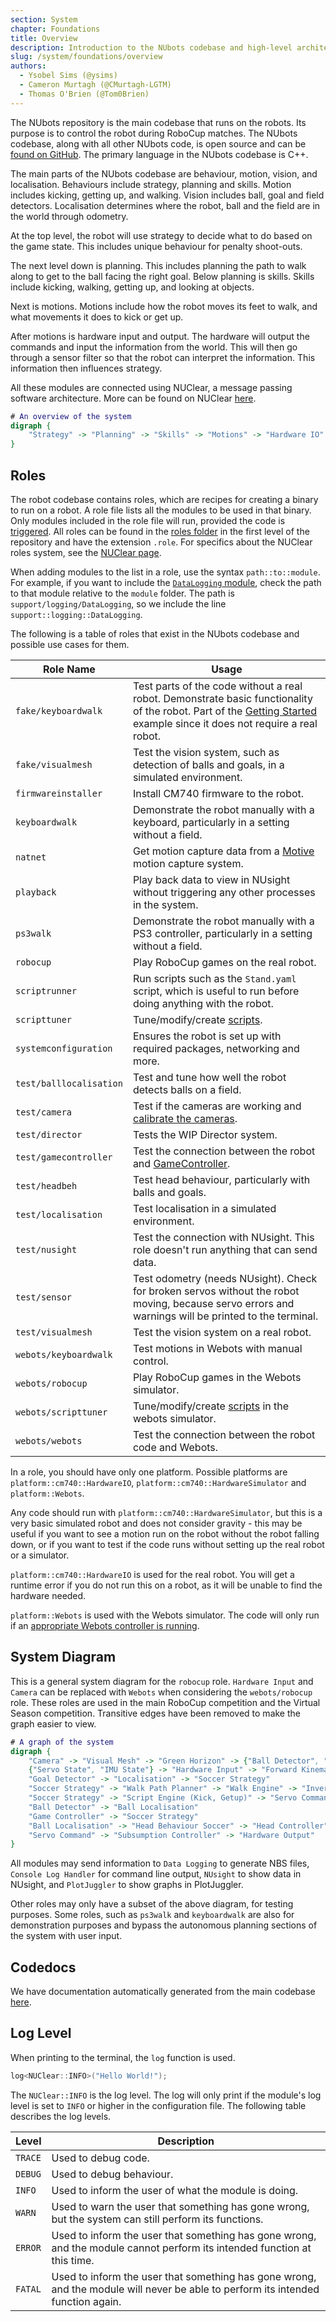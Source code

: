 ```yaml
---
section: System
chapter: Foundations
title: Overview
description: Introduction to the NUbots codebase and high-level architecture.
slug: /system/foundations/overview
authors:
  - Ysobel Sims (@ysims)
  - Cameron Murtagh (@CMurtagh-LGTM)
  - Thomas O'Brien (@Tom0Brien)
---
```


The NUbots repository is the main codebase that runs on the robots. Its purpose is to control the robot during RoboCup matches. The NUbots codebase, along with all other NUbots code, is open source and can be [found on GitHub](https://github.com/NUbots/NUbots/). The primary language in the NUbots codebase is C++.

The main parts of the NUbots codebase are behaviour, motion, vision, and localisation. Behaviours include strategy, planning and skills. Motion includes kicking, getting up, and walking. Vision includes ball, goal and field detectors. Localisation determines where the robot, ball and the field are in the world through odometry.

At the top level, the robot will use strategy to decide what to do based on the game state. This includes unique behaviour for penalty shoot-outs.

The next level down is planning. This includes planning the path to walk along to get to the ball facing the right goal.
Below planning is skills. Skills include kicking, walking, getting up, and looking at objects.

Next is motions. Motions include how the robot moves its feet to walk, and what movements it does to kick or get up.

After motions is hardware input and output. The hardware will output the commands and input the information from the world. This will then go through a sensor filter so that the robot can interpret the information. This information then influences strategy.

All these modules are connected using NUClear, a message passing software architecture. More can be found on NUClear [here](https://nuclear.readthedocs.io/en/latest/).

```dot
# An overview of the system
digraph {
    "Strategy" -> "Planning" -> "Skills" -> "Motions" -> "Hardware IO" -> "Strategy"
}
```

## Roles

The robot codebase contains roles, which are recipes for creating a binary to run on a robot. A role file lists all the modules to be used in that binary. Only modules included in the role file will run, provided the code is [triggered](/system/foundations/nuclear#nuclear-dsl). All roles can be found in the [roles folder](https://github.com/NUbots/NUbots/tree/main/roles) in the first level of the repository and have the extension `.role`. For specifics about the NUClear roles system, see the [NUClear page](/system/foundations/nuclear#nuclear-roles).

When adding modules to the list in a role, use the syntax `path::to::module`. For example, if you want to include the [`DataLogging` module](https://github.com/NUbots/NUbots/tree/main/module/support/logging/DataLogging), check the path to that module relative to the `module` folder. The path is `support/logging/DataLogging`, so we include the line `support::logging::DataLogging`.

The following is a table of roles that exist in the NUbots codebase and possible use cases for them.

| Role Name               | Usage                                                                                                                                                                                                  |
| ----------------------- | ------------------------------------------------------------------------------------------------------------------------------------------------------------------------------------------------------ |
| `fake/keyboardwalk`     | Test parts of the code without a real robot. Demonstrate basic functionality of the robot. Part of the [Getting Started](/guides/main/getting-started) example since it does not require a real robot. |
| `fake/visualmesh`       | Test the vision system, such as detection of balls and goals, in a simulated environment.                                                                                                              |
| `firmwareinstaller`     | Install CM740 firmware to the robot.                                                                                                                                                                   |
| `keyboardwalk`          | Demonstrate the robot manually with a keyboard, particularly in a setting without a field.                                                                                                             |
| `natnet`                | Get motion capture data from a [Motive](https://optitrack.com/software/motive/) motion capture system.                                                                                                 |
| `playback`              | Play back data to view in NUsight without triggering any other processes in the system.                                                                                                                |
| `ps3walk`               | Demonstrate the robot manually with a PS3 controller, particularly in a setting without a field.                                                                                                       |
| `robocup`               | Play RoboCup games on the real robot.                                                                                                                                                                  |
| `scriptrunner`          | Run scripts such as the `Stand.yaml` script, which is useful to run before doing anything with the robot.                                                                                              |
| `scripttuner`           | Tune/modify/create [scripts](/system/subsystems/motion#script-engine).                                                                                                                                 |
| `systemconfiguration` | Ensures the robot is set up with required packages, networking and more. |
| `test/balllocalisation` | Test and tune how well the robot detects balls on a field.                                                                                                                                             |
| `test/camera`           | Test if the cameras are working and [calibrate the cameras](/guides/main/camera-calibration).                                                                                                          |
| `test/director` | Tests the WIP Director system. |
| `test/gamecontroller`   | Test the connection between the robot and [GameController](https://github.com/RoboCup-Humanoid-TC/GameController).                                                                                     |
| `test/headbeh`          | Test head behaviour, particularly with balls and goals.                                                                                                                                                |
| `test/localisation`     | Test localisation in a simulated environment.                                                                                                                                                          |
| `test/nusight`          | Test the connection with NUsight. This role doesn't run anything that can send data.                                                                                                                   |
| `test/sensor`           | Test odometry (needs NUsight). Check for broken servos without the robot moving, because servo errors and warnings will be printed to the terminal.                                                    |
| `test/visualmesh`       | Test the vision system on a real robot.                                                                                                                                                                |
| `webots/keyboardwalk`   | Test motions in Webots with manual control.                                                                                                                                                            |
| `webots/robocup`        | Play RoboCup games in the Webots simulator.                                                                                                                                                            |
| `webots/scripttuner`    | Tune/modify/create [scripts](/system/subsystems/motion#script-engine) in the webots simulator.                                                                                                         |
| `webots/webots`         | Test the connection between the robot code and Webots.                                                                                                                                                 |

In a role, you should have only one platform. Possible platforms are `platform::cm740::HardwareIO`, `platform::cm740::HardwareSimulator` and `platform::Webots`.

Any code should run with `platform::cm740::HardwareSimulator`, but this is a very basic simulated robot and does not consider gravity - this may be useful if you want to see a motion run on the robot without the robot falling down, or if you want to test if the code runs without setting up the real robot or a simulator.

`platform::cm740::HardwareIO` is used for the real robot. You will get a runtime error if you do not run this on a robot, as it will be unable to find the hardware needed.

`platform::Webots` is used with the Webots simulator. The code will only run if an [appropriate Webots controller is running](/guides/tools/webots-setup).

## System Diagram

This is a general system diagram for the `robocup` role. `Hardware Input` and `Camera` can be replaced with `Webots` when considering the `webots/robocup` role. These roles are used in the main RoboCup competition and the Virtual Season competition. Transitive edges have been removed to make the graph easier to view.

```dot
# A graph of the system
digraph {
    "Camera" -> "Visual Mesh" -> "Green Horizon" -> {"Ball Detector", "Goal Detector"}
    {"Servo State", "IMU State"} -> "Hardware Input" -> "Forward Kinematics" -> "Odometry" -> "Visual Mesh"
    "Goal Detector" -> "Localisation" -> "Soccer Strategy"
    "Soccer Strategy" -> "Walk Path Planner" -> "Walk Engine" -> "Inverse Kinematics"
    "Soccer Strategy" -> "Script Engine (Kick, Getup)" -> "Servo Command"
    "Ball Detector" -> "Ball Localisation"
    "Game Controller" -> "Soccer Strategy"
    "Ball Localisation" -> "Head Behaviour Soccer" -> "Head Controller" -> "Inverse Kinematics" -> "Servo Command"
    "Servo Command" -> "Subsumption Controller" -> "Hardware Output"
}
```

All modules may send information to `Data Logging` to generate NBS files, `Console Log Handler` for command line output, `NUsight` to show data in NUsight, and `PlotJuggler` to show graphs in PlotJuggler.

Other roles may only have a subset of the above diagram, for testing purposes. Some roles, such as `ps3walk` and `keyboardwalk` are also for demonstration purposes and bypass the autonomous planning sections of the system with user input.

## Codedocs

We have documentation automatically generated from the main codebase [here](https://codedocs.nubots.net/).

## Log Level

When printing to the terminal, the `log` function is used.

```cpp
log<NUClear::INFO>("Hello World!");
```

The `NUClear::INFO` is the log level. The log will only print if the module's log level is set to `INFO` or higher in the configuration file. The following table describes the log levels.

| Level   | Description                                                                                                                      |
| ------- | -------------------------------------------------------------------------------------------------------------------------------- |
| `TRACE` | Used to debug code.                                                                                                              |
| `DEBUG` | Used to debug behaviour.                                                                                                         |
| `INFO`  | Used to inform the user of what the module is doing.                                                                             |
| `WARN`  | Used to warn the user that something has gone wrong, but the system can still perform its functions.                             |
| `ERROR` | Used to inform the user that something has gone wrong, and the module cannot perform its intended function at this time.         |
| `FATAL` | Used to inform the user that something has gone wrong, and the module will never be able to perform its intended function again. |
